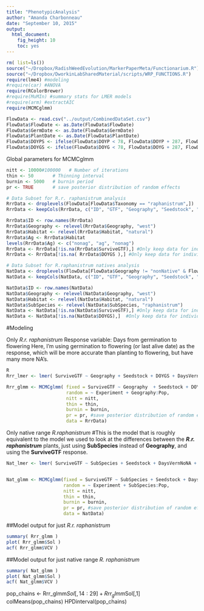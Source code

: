 ```yaml
---
title: "PhenotypicAnalysis"
author: "Amanda Charbonneau"
date: "September 10, 2015"
output: 
  html_document: 
    fig_height: 10
    toc: yes
---
```


```r
rm( list=ls())
source("~/Dropbox/RadishWeedEvolution/MarkerPaperMeta/Functionarium.R")
source("~/Dropbox/DworkinLabSharedMaterial/scripts/WRP_FUNCTIONS.R")
require(lme4) #modeling
#require(car) #ANOVA
require(RColorBrewer)
#require(MuMIn) #summary stats for LMER models
#require(arm) #extractAIC
require(MCMCglmm)
```


```r
FlowData <- read.csv("../output/CombinedDataSet.csv")
FlowData$FlowDate <- as.Date(FlowData$FlowDate)
FlowData$GermDate <- as.Date(FlowData$GermDate)
FlowData$PlantDate <- as.Date(FlowData$PlantDate)
FlowData$DOYPS <- ifelse(FlowData$DOYP < 78, FlowData$DOYP + 287, FlowData$DOYP - 78 )
FlowData$DOYGS <- ifelse(FlowData$DOYG < 78, FlowData$DOYG + 287, FlowData$DOYG - 78 )

```

Global parameters for MCMCglmm

```r

nitt <- 10000#100000   # Number of iterations
thin <- 50       # Thinning interval
burnin <- 5000   # burnin period
pr <- TRUE       # save posterior distribution of random effects

```

```r
# Data Subset for R.r. raphanistrum analysis
RrrData <- droplevels(FlowData[FlowData$Taxonomy == "raphanistrum",])
RrrData <- keepCols(RrrData, c("ID", "GTF", "Geography", "Seedstock", "GrowthEnvironment", "DOYGS", "DaysVernNoNA", "Pop", "Experiment", "Habitat", "PTF", "DOYPS", "Native", "PTG", "SurviveGTF"))

RrrData$ID <- row.names(RrrData)
RrrData$Geography <- relevel(RrrData$Geography, "west")
RrrData$Habitat <- relevel(RrrData$Habitat, "natural")
RrrData$Ag <- RrrData$Habitat
levels(RrrData$Ag) <- c("nonag", "ag", "nonag")
RrrData <- RrrData[!is.na(RrrData$SurviveGTF),] #Only keep data for individuals that have a flowering date
RrrData <- RrrData[!is.na( RrrData$DOYGS ),] #Only keep data for individuals that have a germination date
```

```r
# Data Subset for R.raphanistrum natives analysis
NatData <- droplevels(FlowData[FlowData$Geography != "nonNative" & FlowData$Species != "sativus",])
NatData <- keepCols(NatData, c("ID", "GTF", "Geography", "Seedstock", "GrowthEnvironment", "DOYGS", "DaysVernNoNA", "Pop", "Experiment", "Habitat", "PTF", "DOYPS", "Native", "Latency", "Species", "SubSpecies", "Taxonomy", "SurviveGTF"))

NatData$ID <- row.names(NatData)
NatData$Geography <- relevel(NatData$Geography, "west")
NatData$Habitat <- relevel(NatData$Habitat, "natural")
NatData$SubSpecies <- relevel(NatData$SubSpecies, "raphanistrum")
NatData <- NatData[!is.na(NatData$SurviveGTF),] #Only keep data for individuals that have a flowering date
NatData <- NatData[!is.na(NatData$DOYGS),]  #Only keep data for individuals that have a germination date
```
#Modeling

Only *R.r. raphanistrum*
Response variable: Days from germination to flowering
Here, I'm using germination to flowering (or last alive date) as the response, which will be more accurate than planting to flowering, but have many more NA's.

```r
R
Rrr_lmer <- lmer( SurviveGTF ~ Geography + Seedstock + DOYGS + DaysVernNoNA + (1|Experiment) + (1|Geography:Pop), data=RrrData  )

Rrr_glmm <- MCMCglmm( fixed = SurviveGTF ~ Geography  + Seedstock + DOYGS + DaysVernNoNA, 
                      random = ~ Experiment + Geography:Pop,
                      nitt = nitt,
                      thin = thin,
                      burnin = burnin,
                      pr = pr, #save posterior distribution of random effects
                      data = RrrData)

```


Only native range *R.raphanistrum*
#This is the model that is roughly equivalent to the model we used to look at the differences between the ***R.r. raphanistrum*** plants, just using **SubSpecies** instead of **Geography**, and using the **SurviveGTF** response. 

```r

Nat_lmer <- lmer( SurviveGTF ~ SubSpecies + Seedstock + DaysVernNoNA + (1|Experiment) + (1|SubSpecies:Pop), data=NatData  )


Nat_glmm <- MCMCglmm(fixed = SurviveGTF ~ SubSpecies + Seedstock + DaysVernNoNA, 
                     random = ~ Experiment + SubSpecies:Pop, 
                     nitt = nitt,
                     thin = thin,
                     burnin = burnin,
                     pr = pr, #save posterior distribution of random effects
                     data = NatData)
```

##Model output for just *R.r. raphanistrum*
```r

summary( Rrr_glmm )
plot( Rrr_glmm$Sol )
acf( Rrr_glmm$VCV )

```

##Model output for just native range *R. raphanistrum*
```r

summary( Nat_glmm )
plot( Nat_glmm$Sol )
acf( Nat_glmm$VCV )

```

pop_chains <- Rrr_glmm$Sol[, 14:29] + Rrr_glmm$Sol[,1]
colMeans(pop_chains)
HPDinterval(pop_chains)




